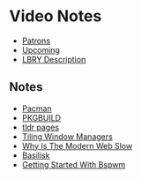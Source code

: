 = Video Notes =

* [[Patrons]]
* [[Upcoming]]
* [[LBRY Description]]

== Notes ==

* [[Pacman]]
* [[PKGBUILD]]
* [[tldr pages]]
* [[Tiling Window Managers]]
* [[Why Is The Modern Web Slow]]
* [[Basilisk]]
* [[Getting Started With Bspwm]]
